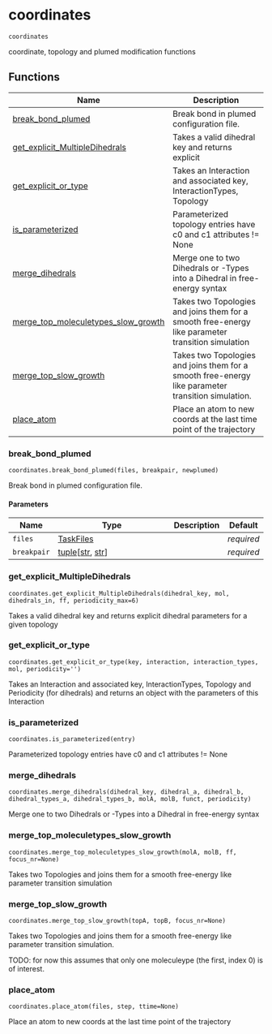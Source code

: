 # coordinates { #kimmdy.coordinates }

`coordinates`

coordinate, topology and plumed modification functions

## Functions

| Name | Description |
| --- | --- |
| [break_bond_plumed](#kimmdy.coordinates.break_bond_plumed) | Break bond in plumed configuration file. |
| [get_explicit_MultipleDihedrals](#kimmdy.coordinates.get_explicit_MultipleDihedrals) | Takes a valid dihedral key and returns explicit |
| [get_explicit_or_type](#kimmdy.coordinates.get_explicit_or_type) | Takes an Interaction and associated key, InteractionTypes, Topology |
| [is_parameterized](#kimmdy.coordinates.is_parameterized) | Parameterized topology entries have c0 and c1 attributes != None |
| [merge_dihedrals](#kimmdy.coordinates.merge_dihedrals) | Merge one to two Dihedrals or -Types into a Dihedral in free-energy syntax |
| [merge_top_moleculetypes_slow_growth](#kimmdy.coordinates.merge_top_moleculetypes_slow_growth) | Takes two Topologies and joins them for a smooth free-energy like parameter transition simulation |
| [merge_top_slow_growth](#kimmdy.coordinates.merge_top_slow_growth) | Takes two Topologies and joins them for a smooth free-energy like parameter transition simulation. |
| [place_atom](#kimmdy.coordinates.place_atom) | Place an atom to new coords at the last time point of the trajectory |

### break_bond_plumed { #kimmdy.coordinates.break_bond_plumed }

`coordinates.break_bond_plumed(files, breakpair, newplumed)`

Break bond in plumed configuration file.

#### Parameters

| Name        | Type                                           | Description   | Default    |
|-------------|------------------------------------------------|---------------|------------|
| `files`     | [TaskFiles](`kimmdy.tasks.TaskFiles`)          |               | _required_ |
| `breakpair` | [tuple](`tuple`)\[[str](`str`), [str](`str`)\] |               | _required_ |

### get_explicit_MultipleDihedrals { #kimmdy.coordinates.get_explicit_MultipleDihedrals }

`coordinates.get_explicit_MultipleDihedrals(dihedral_key, mol, dihedrals_in, ff, periodicity_max=6)`

Takes a valid dihedral key and returns explicit
dihedral parameters for a given topology

### get_explicit_or_type { #kimmdy.coordinates.get_explicit_or_type }

`coordinates.get_explicit_or_type(key, interaction, interaction_types, mol, periodicity='')`

Takes an Interaction and associated key, InteractionTypes, Topology
and Periodicity (for dihedrals) and returns an object with the parameters of this Interaction

### is_parameterized { #kimmdy.coordinates.is_parameterized }

`coordinates.is_parameterized(entry)`

Parameterized topology entries have c0 and c1 attributes != None

### merge_dihedrals { #kimmdy.coordinates.merge_dihedrals }

`coordinates.merge_dihedrals(dihedral_key, dihedral_a, dihedral_b, dihedral_types_a, dihedral_types_b, molA, molB, funct, periodicity)`

Merge one to two Dihedrals or -Types into a Dihedral in free-energy syntax

### merge_top_moleculetypes_slow_growth { #kimmdy.coordinates.merge_top_moleculetypes_slow_growth }

`coordinates.merge_top_moleculetypes_slow_growth(molA, molB, ff, focus_nr=None)`

Takes two Topologies and joins them for a smooth free-energy like parameter transition simulation

### merge_top_slow_growth { #kimmdy.coordinates.merge_top_slow_growth }

`coordinates.merge_top_slow_growth(topA, topB, focus_nr=None)`

Takes two Topologies and joins them for a smooth free-energy like parameter transition simulation.


TODO: for now this assumes that only one moleculeype (the first, index 0) is of interest.

### place_atom { #kimmdy.coordinates.place_atom }

`coordinates.place_atom(files, step, ttime=None)`

Place an atom to new coords at the last time point of the trajectory